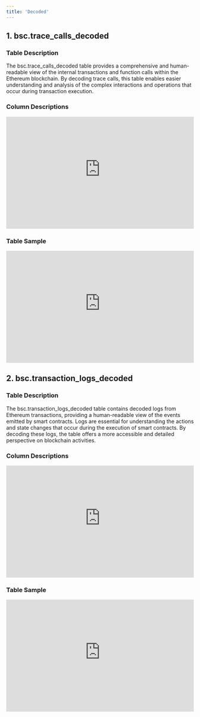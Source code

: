 ```yaml
---
title: 'Decoded'
---
```

## 1. bsc.trace_calls_decoded

### Table Description
The bsc.trace_calls_decoded table provides a comprehensive and human-readable view of the internal transactions and function calls within the Ethereum blockchain. By decoding trace calls, this table enables easier understanding and analysis of the complex interactions and operations that occur during transaction execution.
### Column Descriptions

<div>
    <iframe
        src="https://doc-embed-app.chainbasehq.com/columns/bsc.trace_calls_decoded"
        width="100%"
        height="300px"
        frameBorder="0"
        scrolling="no"
    ></iframe>
</div>

### Table Sample

<div>
    <iframe
        src="https://doc-embed-app.chainbasehq.com/data/bsc.trace_calls_decoded"
        width="100%"
        height="300px"
        frameBorder="0"
        scrolling="no"
    ></iframe>
</div>

## 2. bsc.transaction_logs_decoded
### Table Description
The bsc.transaction_logs_decoded table contains decoded logs from Ethereum transactions, providing a human-readable view of the events emitted by smart contracts. Logs are essential for understanding the actions and state changes that occur during the execution of smart contracts. By decoding these logs, the table offers a more accessible and detailed perspective on blockchain activities.
### Column Descriptions

<div>
    <iframe
        src="https://doc-embed-app.chainbasehq.com/columns/bsc.transaction_logs_decoded"
        width="100%"
        height="300px"
        frameBorder="0"
        scrolling="no"
    ></iframe>
</div>

### Table Sample

<div>
    <iframe
        src="https://doc-embed-app.chainbasehq.com/data/bsc.transaction_logs_decoded"
        width="100%"
        height="300px"
        frameBorder="0"
        scrolling="no"
    ></iframe>
</div>
